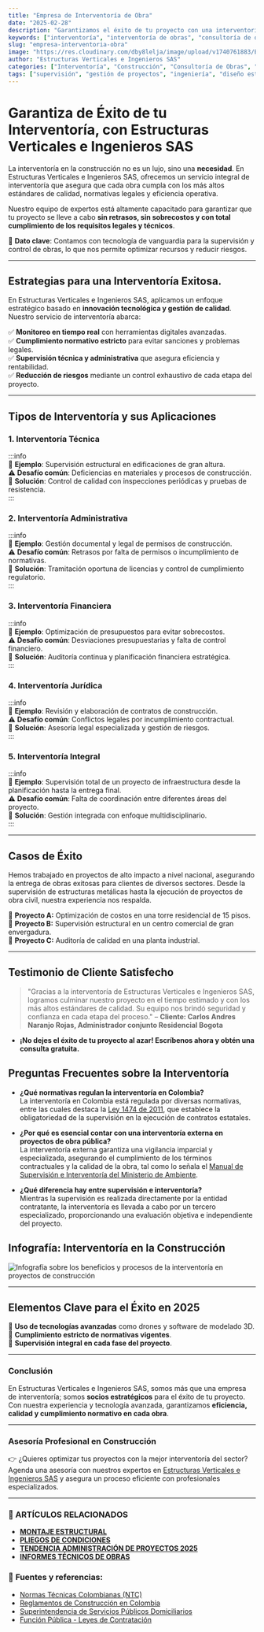 ```yaml
---
title: "Empresa de Interventoría de Obra"
date: "2025-02-28"
description: "Garantizamos el éxito de tu proyecto con una interventoría de obra eficiente, asegurando cumplimiento normativo, calidad y optimización de recursos."
keywords: ["interventoría", "interventoría de obras", "consultoría de obras", "supervisión de obras", "control de calidad", "normativas de construcción", "interventoría administrativa"]
slug: "empresa-interventoria-obra"
image: "https://res.cloudinary.com/dby8lelja/image/upload/v1740761883/Estructuras%20Verticales%20e%20Ingenieros%20SAS/Imagenes%20Blog/empresa_interventoria_de_obras_jqgkbo.webp"
author: "Estructuras Verticales e Ingenieros SAS"
categories: ["Interventoría", "Construcción", "Consultoría de Obras", "Supervisión de Obras", "Diseño Estructural", "Elaboración de Pliegos de Condiciones", "Diseño y Fabricación de Montajes Estructurales", "Recibo de Zonas Comunes PH"]
tags: ["supervisión", "gestión de proyectos", "ingeniería", "diseño estructural", "interventoría técnica", "interventoría administrativa", "control de calidad", "normativas construcción", "consultoría en construcción", "estructuras metálicas", "montajes estructurales", "obra civil", "supervisión de obras", "recibo de zonas comunes", "pliegos de condiciones"]
---
```


# Garantiza de Éxito  de tu Interventoría, con Estructuras Verticales e Ingenieros SAS

La interventoría en la construcción no es un lujo, sino una **necesidad**. En Estructuras Verticales e Ingenieros SAS, ofrecemos un servicio integral de interventoría que asegura que cada obra cumpla con los más altos estándares de calidad, normativas legales y eficiencia operativa.

Nuestro equipo de expertos está altamente capacitado para garantizar que tu proyecto se lleve a cabo **sin retrasos, sin sobrecostos y con total cumplimiento de los requisitos legales y técnicos**.

📌 **Dato clave**: Contamos con tecnología de vanguardia para la supervisión y control de obras, lo que nos permite optimizar recursos y reducir riesgos.

---

## Estrategias para una Interventoría Exitosa.

En Estructuras Verticales e Ingenieros SAS, aplicamos un enfoque estratégico basado en **innovación tecnológica y gestión de calidad**. Nuestro servicio de interventoría abarca:

✅ **Monitoreo en tiempo real** con herramientas digitales avanzadas.  
✅ **Cumplimiento normativo estricto** para evitar sanciones y problemas legales.  
✅ **Supervisión técnica y administrativa** que asegura eficiencia y rentabilidad.  
✅ **Reducción de riesgos** mediante un control exhaustivo de cada etapa del proyecto.  

---

## Tipos de Interventoría y sus Aplicaciones

### **1. Interventoría Técnica**  
:::info  
📌 **Ejemplo**: Supervisión estructural en edificaciones de gran altura.  
⚠ **Desafío común**: Deficiencias en materiales y procesos de construcción.  
🔹 **Solución**: Control de calidad con inspecciones periódicas y pruebas de resistencia.  
:::

### **2. Interventoría Administrativa**  
:::info  
📌 **Ejemplo**: Gestión documental y legal de permisos de construcción.  
⚠ **Desafío común**: Retrasos por falta de permisos o incumplimiento de normativas.  
🔹 **Solución**: Tramitación oportuna de licencias y control de cumplimiento regulatorio.  
:::

### **3. Interventoría Financiera**  
:::info  
📌 **Ejemplo**: Optimización de presupuestos para evitar sobrecostos.  
⚠ **Desafío común**: Desviaciones presupuestarias y falta de control financiero.  
🔹 **Solución**: Auditoría continua y planificación financiera estratégica.  
:::

### **4. Interventoría Jurídica**  
:::info  
📌 **Ejemplo**: Revisión y elaboración de contratos de construcción.  
⚠ **Desafío común**: Conflictos legales por incumplimiento contractual.  
🔹 **Solución**: Asesoría legal especializada y gestión de riesgos.  
:::

### **5. Interventoría Integral**  
:::info  
📌 **Ejemplo**: Supervisión total de un proyecto de infraestructura desde la planificación hasta la entrega final.  
⚠ **Desafío común**: Falta de coordinación entre diferentes áreas del proyecto.  
🔹 **Solución**: Gestión integrada con enfoque multidisciplinario.  
:::

---

## Casos de Éxito

Hemos trabajado en proyectos de alto impacto a nivel nacional, asegurando la entrega de obras exitosas para clientes de diversos sectores. Desde la supervisión de estructuras metálicas hasta la ejecución de proyectos de obra civil, nuestra experiencia nos respalda.

🔹 **Proyecto A:** Optimización de costos en una torre residencial de 15 pisos.  
🔹 **Proyecto B:** Supervisión estructural en un centro comercial de gran envergadura.  
🔹 **Proyecto C:** Auditoría de calidad en una planta industrial.

---

## Testimonio de Cliente Satisfecho

> "Gracias a la interventoría de Estructuras Verticales e Ingenieros SAS, logramos culminar nuestro proyecto en el tiempo estimado y con los más altos estándares de calidad. Su equipo nos brindó seguridad y confianza en cada etapa del proceso." – **Cliente: Carlos Andres Naranjo Rojas, Administrador conjunto Residencial Bogota**


- **¡No dejes el éxito de tu proyecto al azar! Escríbenos ahora y obtén una consulta gratuita.**  

## Preguntas Frecuentes sobre la Interventoría

- **¿Qué normativas regulan la interventoría en Colombia?**  
  La interventoría en Colombia está regulada por diversas normativas, entre las cuales destaca la [Ley 1474 de 2011](https://www.secretariajuridica.gov.co/sites/default/files/odcla/Supervision%20e%20interventoria%20de%20los%20contratos%20estatales.pdf), que establece la obligatoriedad de la supervisión en la ejecución de contratos estatales.

- **¿Por qué es esencial contar con una interventoría externa en proyectos de obra pública?**  
  La interventoría externa garantiza una vigilancia imparcial y especializada, asegurando el cumplimiento de los términos contractuales y la calidad de la obra, tal como lo señala el [Manual de Supervisión e Interventoría del Ministerio de Ambiente](https://www.minambiente.gov.co/wp-content/uploads/2021/11/M-A-CTR-02-Manual-de-supervision-e-interventoria_V2.pdf).

- **¿Qué diferencia hay entre supervisión e interventoría?**  
  Mientras la supervisión es realizada directamente por la entidad contratante, la interventoría es llevada a cabo por un tercero especializado, proporcionando una evaluación objetiva e independiente del proyecto.


## Infografía: Interventoría en la Construcción

![Infografía sobre los beneficios y procesos de la interventoría en proyectos de construcción](https://res.cloudinary.com/dby8lelja/image/upload/v1740751361/Estructuras%20Verticales%20e%20Ingenieros%20SAS/Imagenes%20Blog/Interventoria_de_Contruccion._c5nvjv.webp)

---

## Elementos Clave para el Éxito en 2025

📌 **Uso de tecnologías avanzadas** como drones y software de modelado 3D.  
📌 **Cumplimiento estricto de normativas vigentes**.  
📌 **Supervisión integral en cada fase del proyecto**.

---

### Conclusión

En Estructuras Verticales e Ingenieros SAS, somos más que una empresa de interventoría; somos **socios estratégicos** para el éxito de tu proyecto. Con nuestra experiencia y tecnología avanzada, garantizamos **eficiencia, calidad y cumplimiento normativo en cada obra**.

---

### Asesoría Profesional en Construcción

👉 ¿Quieres optimizar tus proyectos con la mejor interventoría del sector? Agenda una asesoría con nuestros expertos en [Estructuras Verticales e Ingenieros SAS](https://www.estructurasverticales.com/) y asegura un proceso eficiente con profesionales especializados.

---
### 📌 ARTÍCULOS RELACIONADOS  

- **[MONTAJE ESTRUCTURAL](https://www.estructurasverticales.com/blog/montaje-estructural-construccion)**  
- **[PLIEGOS DE CONDICIONES](https://www.estructurasverticales.com/blog/elaboracion-pliegos-condiciones)**  
- **[TENDENCIA ADMINISTRACIÓN DE PROYECTOS 2025](https://www.estructurasverticales.com/blog/administracion-proyectos-construccion)**  
- **[INFORMES TÉCNICOS DE OBRAS](https://www.estructurasverticales.com/blog/informes-tecnicos-obras)**  



### 🔗 **Fuentes y referencias:**  

- [Normas Técnicas Colombianas (NTC)](https://www.icontec.org/)  
- [Reglamentos de Construcción en Colombia](https://www.minvivienda.gov.co/)  
- [Superintendencia de Servicios Públicos Domiciliarios](https://www.superservicios.gov.co/)  
- [Función Pública - Leyes de Contratación](https://www.funcionpublica.gov.co/)  
